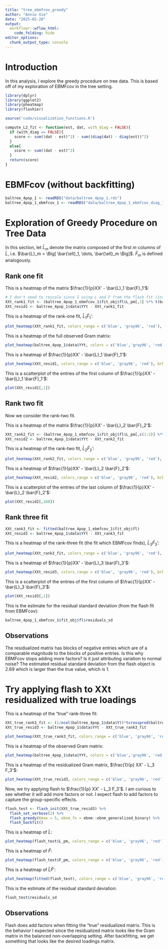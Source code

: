 ```yaml
---
title: "tree_ebmfcov_greedy"
author: "Annie Xie"
date: "2025-02-20"
output: 
  workflowr::wflow_html:
    code_folding: hide
editor_options:
  chunk_output_type: console
---
```


# Introduction
In this analysis, I explore the greedy procedure on tree data. This is based off of my exploration of EBMFcov in the tree setting.

```r
library(dplyr)
library(ggplot2)
library(pheatmap)
library(flashier)
```

```r
source('code/visualization_functions.R')
```

```r
compute_L2_fit <- function(est, dat, with_diag = FALSE){
  if (with_diag == FALSE){
    score <- sum((dat - est)^2) - sum((diag(dat) - diag(est))^2)
  }
  else{
    score <- sum((dat - est)^2)
  }
  return(score)
}
```

# EBMFcov (without backfitting)

```r
baltree_4pop_1 <- readRDS("data/baltree_4pop_1.rds")
baltree_4pop_1_ebmfcov_1 <- readRDS("data/baltree_4pop_1_ebmfcov_diag_1.rds")
```

# Exploration of Greedy Procedure on Tree Data
In this section, let $\bar{L}_m$ denote the matrix composed of the first $m$ columns of $\bar{L}$, i.e. $\bar{L}_m = \Big[ \bar{\ell}_1, \dots,  \bar{\ell}_m \Big]$. $\bar{F}_m$ is defined analogously. 

## Rank one fit
This is a heatmap of the matrix $\frac{1}{p}XX' - \bar{L}_1 \bar{F}_1'$:
```r
# I don't need to rescale since I using L and F from the flash fit (instead of just L)
XXt_rank1_fit <- (baltree_4pop_1_ebmfcov_1$fit_obj$fl$L_pm[,1] %*% t(baltree_4pop_1_ebmfcov_1$fit_obj$fl$F_pm[,1]))
XXt_resid1 <- baltree_4pop_1$data$YYt - XXt_rank1_fit
```

This is a heatmap of the rank-one fit, $\bar{L}_1 \bar{F}_1'$:
```r
plot_heatmap(XXt_rank1_fit, colors_range = c('blue', 'gray96', 'red'), brks = seq(-max(abs(XXt_rank1_fit)), max(abs(XXt_rank1_fit)), length.out = 50 ))
```

This is a heatmap of the full observed Gram matrix:
```r
plot_heatmap(baltree_4pop_1$data$YYt, colors = c('blue','gray96', 'red'), brks = seq(-max(abs(baltree_4pop_1$data$YYt)), max(abs(baltree_4pop_1$data$YYt)), length.out = 50))
```

This is a heatmap of  $\frac{1}{p}XX' - \bar{L}_1 \bar{F}_1'$:
```r
plot_heatmap(XXt_resid1, colors_range = c('blue', 'gray96', 'red'), brks = seq(-max(abs(XXt_resid1)), max(abs(XXt_resid1)), length.out = 50 ))
```

This is a scatterplot of the entries of the first column of $\frac{1}{p}XX' - \bar{L}_1 \bar{F}_1'$:
```r
plot(XXt_resid1[,1])
```

## Rank two fit
Now we consider the rank-two fit.

This is a heatmap of the matrix $\frac{1}{p}XX' - \bar{L}_2 \bar{F}_2'$:
```r
XXt_rank2_fit <- (baltree_4pop_1_ebmfcov_1$fit_obj$fl$L_pm[,c(1:2)] %*% t(baltree_4pop_1_ebmfcov_1$fit_obj$fl$F_pm[,c(1:2)]))
XXt_resid2 <- baltree_4pop_1$data$YYt - XXt_rank2_fit
```

This is a heatmap of the rank-two fit, $\bar{L}_2 \bar{F}_2'$:
```r
plot_heatmap(XXt_rank2_fit, colors_range = c('blue', 'gray96', 'red'), brks = seq(-max(abs(XXt_rank2_fit)), max(abs(XXt_rank2_fit)), length.out = 50 ))
```

This is a heatmap of  $\frac{1}{p}XX' - \bar{L}_2 \bar{F}_2'$:
```r
plot_heatmap(XXt_resid2, colors_range = c('blue', 'gray96', 'red'), brks = seq(-max(abs(XXt_resid2)), max(abs(XXt_resid2)), length.out = 50 ))
```

This is a scatterplot of the entries of the last column of $\frac{1}{p}XX' - \bar{L}_2 \bar{F}_2'$:
```r
plot(XXt_resid2[,160])
```

## Rank three fit
```r
XXt_rank3_fit <- fitted(baltree_4pop_1_ebmfcov_1$fit_obj$fl)
XXt_resid3 <- baltree_4pop_1$data$YYt - XXt_rank3_fit
```

This is a heatmap of the rank-three fit (the fit which EBMFcov finds), $\bar{L}_3 \bar{F}_3'$:
```r
plot_heatmap(XXt_rank3_fit, colors_range = c('blue', 'gray96', 'red'), brks = seq(-max(abs(XXt_rank3_fit)), max(abs(XXt_rank3_fit)), length.out = 50 ))
```

This is a heatmap of  $\frac{1}{p}XX' - \bar{L}_3 \bar{F}_3'$:
```r
plot_heatmap(XXt_resid3, colors_range = c('blue', 'gray96', 'red'), brks = seq(-max(abs(XXt_resid3)), max(abs(XXt_resid3)), length.out = 50 ))
```
  
This is a scatterplot of the entries of the first column of $\frac{1}{p}XX' - \bar{L}_3 \bar{F}_3'$:
```r
plot(XXt_resid3[,1])
```

This is the estimate for the residual standard deviation (from the flash fit from EBMFcov):
```r
baltree_4pop_1_ebmfcov_1$fit_obj$fl$residuals_sd
```

## Observations
The residualized matrix has blocks of negative entries which are of a comparable magnitude to the blocks of positive entries. Is this why EBMFcov stops adding more factors? Is it just attributing variation to normal noise? The estimated residual standard deviation from the flash object is 2.69 which is larger than the true value, which is 1.

# Try applying flash to XXt residualized with true loadings

This is a heatmap of the "true" rank-three fit:
```r
XXt_true_rank3_fit <- (1/ncol(baltree_4pop_1$data$Y))*tcrossprod(baltree_4pop_1$data$LL[,c(1:3)] %*% t(baltree_4pop_1$data$FF[,c(1:3)]))
XXt_true_resid3 <- baltree_4pop_1$data$YYt - XXt_true_rank3_fit
```

```r
plot_heatmap(XXt_true_rank3_fit, colors_range = c('blue', 'gray96', 'red'), brks = seq(-max(abs(XXt_true_rank3_fit)), max(abs(XXt_true_rank3_fit)), length.out = 50 ))
```

This is a heatmap of the observed Gram matrix:
```r
plot_heatmap(baltree_4pop_1$data$YYt, colors = c('blue','gray96', 'red'), brks = seq(-max(abs(baltree_4pop_1$data$YYt)), max(abs(baltree_4pop_1$data$YYt)), length.out = 50))
```

This is a heatmap of the residualized Gram matrix, $\frac{1}{p} XX' - L_3 F_3'$:
```r
plot_heatmap(XXt_true_resid3, colors_range = c('blue', 'gray96', 'red'), brks = seq(-max(abs(XXt_true_resid3)), max(abs(XXt_true_resid3)), length.out = 50 ))
```

Now, we try applying flash to $\frac{1}{p} XX' - L_3 F_3'$. I am curious to see whether it will add more factors or not. I expect flash to add factors to capture the group-specific effects.
```r
flash_test <- flash_init(XXt_true_resid3) %>%
  flash_set_verbose(2) %>%
  flash_greedy(Kmax = 5, ebnm_fn = ebnm::ebnm_generalized_binary) %>%
  flash_backfit()
```

This is a heatmap of $\hat{L}$:
```r
plot_heatmap(flash_test$L_pm, colors_range = c('blue', 'gray96', 'red'), brks = seq(-max(abs(flash_test$L_pm)), max(abs(flash_test$L_pm)), length.out = 50 ))
```

This is a heatmap of $\hat{F}$:
```r
plot_heatmap(flash_test$F_pm, colors_range = c('blue', 'gray96', 'red'), brks = seq(-max(abs(flash_test$F_pm)), max(abs(flash_test$F_pm)), length.out = 50 ))
```

This is a heatmap of $\hat{L} \hat{F}'$:
```r
plot_heatmap(fitted(flash_test), colors_range = c('blue', 'gray96', 'red'), brks = seq(-max(abs(fitted(flash_test))), max(abs(fitted(flash_test))), length.out = 50 ))
```

This is the estimate of the residual standard deviation:
```r
flash_test$residuals_sd
```

## Observations
Flash does add factors when fitting the "true" residualized matrix. This is the behavior I expected since the residualized matrix looks like the Gram matrix in the balanced non-overlapping setting. After backfitting, we get something that looks like the desired loadings matrix.

<!--
# Thoughts
I wonder if an initialization like the non-negative matrix underapproximation (NMU) procedure from Gillis would perform well in this setting. NMU is like NMF, but the factorization is built recursively. Furthermore, it requires that each component underapproximates the residualized data matrix (in order to keep the next residualized data matrix non-negative). This method does require the data matrix to be non-negative which is not always the case in my simulations. But I maybe could still think of a method that works if this is the case.
-->

